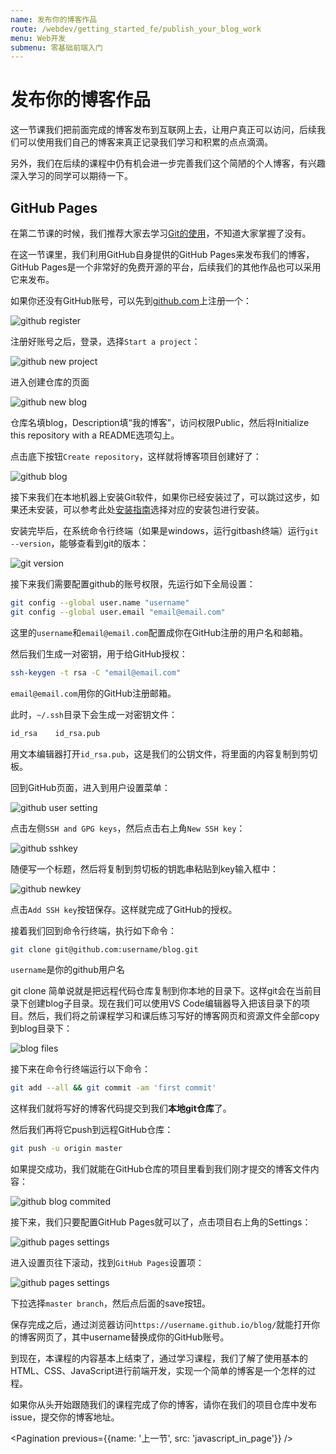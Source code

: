 ```yaml
---
name: 发布你的博客作品
route: /webdev/getting_started_fe/publish_your_blog_work
menu: Web开发
submenu: 零基础前端入门
---
```


# 发布你的博客作品

这一节课我们把前面完成的博客发布到互联网上去，让用户真正可以访问，后续我们可以使用我们自己的博客来真正记录我们学习和积累的点点滴滴。

另外，我们在后续的课程中仍有机会进一步完善我们这个简陋的个人博客，有兴趣深入学习的同学可以期待一下。

## GitHub Pages

在第二节课的时候，我们推荐大家去学习[Git的使用](https://www.liaoxuefeng.com/wiki/0013739516305929606dd18361248578c67b8067c8c017b000)，不知道大家掌握了没有。

在这一节课里，我们利用GitHub自身提供的GitHub Pages来发布我们的博客，GitHub Pages是一个非常好的免费开源的平台，后续我们的其他作品也可以采用它来发布。

如果你还没有GitHub账号，可以先到[github.com](https://github.com/)上注册一个：

![github register](public/github-register.jpg)

注册好账号之后，登录，选择`Start a project`：

![github new project](public/github-new-project2.jpg)

进入创建仓库的页面

![github new blog](public/github-new-blog2.jpg)

仓库名填blog，Description填“我的博客”，访问权限Public，然后将Initialize this repository with a README选项勾上。

点击底下按钮`Create repository`，这样就将博客项目创建好了：

![github blog](public/github-blog.jpg)

接下来我们在本地机器上安装Git软件，如果你已经安装过了，可以跳过这步，如果还未安装，可以参考此处[安装指南](https://git-scm.com/book/zh/v1/%E8%B5%B7%E6%AD%A5-%E5%AE%89%E8%A3%85-Git)选择对应的安装包进行安装。

安装完毕后，在系统命令行终端（如果是windows，运行gitbash终端）运行`git --version`，能够查看到git的版本：

![git version](public/git-version.jpg)

接下来我们需要配置github的账号权限，先运行如下全局设置：

```bash
git config --global user.name "username"
git config --global user.email "email@email.com"
```

这里的`username`和`email@email.com`配置成你在GitHub注册的用户名和邮箱。

然后我们生成一对密钥，用于给GitHub授权：

```bash
ssh-keygen -t rsa -C "email@email.com"
```

`email@email.com`用你的GitHub注册邮箱。

此时，`~/.ssh`目录下会生成一对密钥文件：

```bash
id_rsa    id_rsa.pub
```

用文本编辑器打开`id_rsa.pub`，这是我们的公钥文件，将里面的内容复制到剪切板。

回到GitHub页面，进入到用户设置菜单：

![github user setting](public/github-user-setting2.jpg)

点击左侧`SSH and GPG keys`，然后点击右上角`New SSH key`：

![github sshkey](public/github-sshkeys2.jpg)

随便写一个标题，然后将复制到剪切板的钥匙串粘贴到key输入框中：

![github newkey](public/github-newkey2.jpg)

点击`Add SSH key`按钮保存。这样就完成了GitHub的授权。

接着我们回到命令行终端，执行如下命令：

```bash
git clone git@github.com:username/blog.git
```

`username`是你的github用户名

git clone 简单说就是把远程代码仓库复制到你本地的目录下。这样git会在当前目录下创建blog子目录。现在我们可以使用VS Code编辑器导入把该目录下的项目。然后，我们将之前课程学习和课后练习写好的博客网页和资源文件全部copy到blog目录下：

![blog files](public/blog-files.jpg)

接下来在命令行终端运行以下命令：

```bash
git add --all && git commit -am 'first commit'
```

这样我们就将写好的博客代码提交到我们**本地git仓库**了。

然后我们再将它push到远程GitHub仓库：

```bash
git push -u origin master
```

如果提交成功，我们就能在GitHub仓库的项目里看到我们刚才提交的博客文件内容：

![github blog commited](public/github-blog-commited.jpg)

接下来，我们只要配置GitHub Pages就可以了，点击项目右上角的Settings：

![github pages settings](public/github-pages-settings.jpg)

进入设置页往下滚动，找到`GitHub Pages`设置项：

![github pages settings](public/github-pages-setting3.jpg)

下拉选择`master branch`，然后点后面的save按钮。

保存完成之后，通过浏览器访问`https://username.github.io/blog/`就能打开你的博客网页了，其中username替换成你的GitHub账号。

到现在，本课程的内容基本上结束了，通过学习课程，我们了解了使用基本的HTML、CSS、JavaScript进行前端开发，实现一个简单的博客是一个怎样的过程。

如果你从头开始跟随我们的课程完成了你的博客，请你在我们的项目仓库中发布issue，提交你的博客地址。


<Pagination
  previous={{name: '上一节', src: 'javascript_in_page'}}
/>
